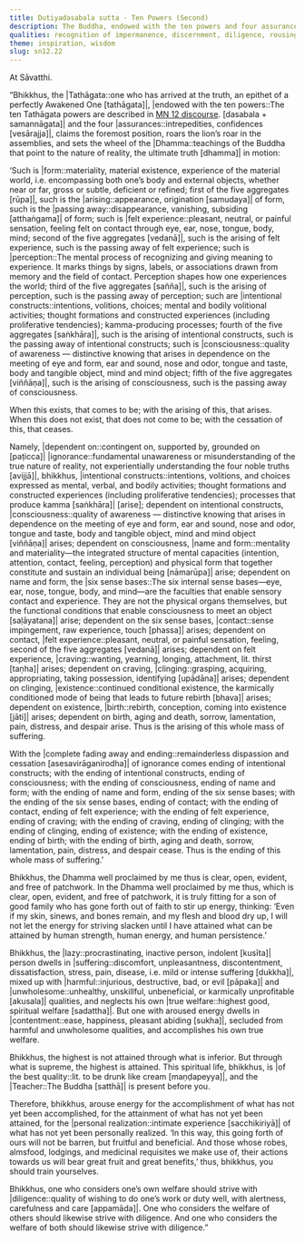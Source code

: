 ```yaml
---
title: Dutiyadasabala sutta - Ten Powers (Second)
description: The Buddha, endowed with the ten powers and four assurances, reveals the impermanence of the five aggregates and teaches dependent co-arising. He then urges the bhikkhus to practice with diligence for their highest welfare as well as for the welfare of others.
qualities: recognition of impermanence, discernment, diligence, rousing of energy
theme: inspiration, wisdom
slug: sn12.22
---
```


At Sāvatthi.

“Bhikkhus, the |Tathāgata::one who has arrived at the truth, an epithet of a perfectly Awakened One [tathāgata]|, |endowed with the ten powers::The ten Tathāgata powers are described in [MN 12 discourse](/mn12#the-ten-tath-gata-powers). [dasabala + samannāgata]| and the four |assurances::intrepedities, confidences [vesārajja]|, claims the foremost position, roars the lion’s roar in the assemblies, and sets the wheel of the |Dhamma::teachings of the Buddha that point to the nature of reality, the ultimate truth [dhamma]| in motion:

‘Such is |form::materiality, material existence, experience of the material world, i.e. encompassing both one’s body and external objects, whether near or far, gross or subtle, deficient or refined; first of the five aggregates [rūpa]|, such is the |arising::appearance, origination [samudaya]| of form, such is the |passing away::disappearance, vanishing, subsiding [atthaṅgama]| of form; such is |felt experience::pleasant, neutral, or painful sensation, feeling felt on contact through eye, ear, nose, tongue, body, mind; second of the five aggregates [vedanā]|, such is the arising of felt experience, such is the passing away of felt experience; such is |perception::The mental process of recognizing and giving meaning to experience. It marks things by signs, labels, or associations drawn from memory and the field of contact. Perception shapes how one experiences the world; third of the five aggregates [sañña]|, such is the arising of perception, such is the passing away of perception; such are |intentional constructs::intentions, volitions, choices; mental and bodily volitional activities; thought formations and constructed experiences (including proliferative tendencies); kamma-producing processes; fourth of the five aggregates [saṅkhāra]|, such is the arising of intentional constructs, such is the passing away of intentional constructs; such is |consciousness::quality of awareness — distinctive knowing that arises in dependence on the meeting of eye and form, ear and sound, nose and odor, tongue and taste, body and tangible object, mind and mind object; fifth of the five aggregates [viññāṇa]|, such is the arising of consciousness, such is the passing away of consciousness.

When this exists, that comes to be; with the arising of this, that arises. When this does not exist, that does not come to be; with the cessation of this, that ceases.

Namely, |dependent on::contingent on, supported by, grounded on [paṭicca]| |ignorance::fundamental unawareness or misunderstanding of the true nature of reality, not experientially understanding the four noble truths [avijjā]|, bhikkhus, |intentional constructs::intentions, volitions, and choices expressed as mental, verbal, and bodily activities; thought formations and constructed experiences (including proliferative tendencies); processes that produce kamma [saṅkhāra]| [arise]; dependent on intentional constructs, |consciousness::quality of awareness — distinctive knowing that arises in dependence on the meeting of eye and form, ear and sound, nose and odor, tongue and taste, body and tangible object, mind and mind object [viññāṇa]| arises; dependent on consciousness, |name and form::mentality and materiality—the integrated structure of mental capacities (intention, attention, contact, feeling, perception) and physical form that together constitute and sustain an individual being [nāmarūpa]| arise; dependent on name and form, the |six sense bases::The six internal sense bases—eye, ear, nose, tongue, body, and mind—are the faculties that enable sensory contact and experience. They are not the physical organs themselves, but the functional conditions that enable consciousness to meet an object [saḷāyatana]| arise; dependent on the six sense bases, |contact::sense impingement, raw experience, touch [phassa]| arises; dependent on contact, |felt experience::pleasant, neutral, or painful sensation, feeling, second of the five aggregates [vedanā]| arises; dependent on felt experience, |craving::wanting, yearning, longing, attachment, lit. thirst [taṇha]| arises; dependent on craving, |clinging::grasping, acquiring, appropriating, taking possession, identifying [upādāna]| arises; dependent on clinging, |existence::continued conditional existence, the karmically conditioned mode of being that leads to future rebirth [bhava]| arises; dependent on existence, |birth::rebirth, conception, coming into existence [jāti]| arises; dependent on birth, aging and death, sorrow, lamentation, pain, distress, and despair arise. Thus is the arising of this whole mass of suffering.

With the |complete fading away and ending::remainderless dispassion and cessation [asesavirāganirodha]| of ignorance comes ending of intentional constructs; with the ending of intentional constructs, ending of consciousness; with the ending of consciousness, ending of name and form; with the ending of name and form, ending of the six sense bases; with the ending of the six sense bases, ending of contact; with the ending of contact, ending of felt experience; with the ending of felt experience, ending of craving; with the ending of craving, ending of clinging; with the ending of clinging, ending of existence; with the ending of existence, ending of birth; with the ending of birth, aging and death, sorrow, lamentation, pain, distress, and despair cease. Thus is the ending of this whole mass of suffering.’

Bhikkhus, the Dhamma well proclaimed by me thus is clear, open, evident, and free of patchwork. In the Dhamma well proclaimed by me thus, which is clear, open, evident, and free of patchwork, it is truly fitting for a son of good family who has gone forth out of faith to stir up energy, thinking: ‘Even if my skin, sinews, and bones remain, and my flesh and blood dry up, I will not let the energy for striving slacken until I have attained what can be attained by human strength, human energy, and human persistence.’

Bhikkhus, the |lazy::procrastinating, inactive person, indolent [kusīta]| person dwells in |suffering::discomfort, unpleasantness, discontentment, dissatisfaction, stress, pain, disease, i.e. mild or intense suffering [dukkha]|, mixed up with |harmful::injurious, destructive, bad, or evil [pāpaka]| and |unwholesome::unhealthy, unskillful, unbeneficial, or karmically unprofitable [akusala]| qualities, and neglects his own |true welfare::highest good, spiritual welfare [sadattha]|. But one with aroused energy dwells in |contentment::ease, happiness, pleasant abiding [sukha]|, secluded from harmful and unwholesome qualities, and accomplishes his own true welfare.

Bhikkhus, the highest is not attained through what is inferior. But through what is supreme, the highest is attained. This spiritual life, bhikkhus, is |of the best quality::lit. to be drunk like cream [maṇḍapeyya]|, and the |Teacher::The Buddha [satthā]| is present before you.

Therefore, bhikkhus, arouse energy for the accomplishment of what has not yet been accomplished, for the attainment of what has not yet been attained, for the |personal realization::intimate experience [sacchikiriyā]| of what has not yet been personally realized. ‘In this way, this going forth of ours will not be barren, but fruitful and beneficial. And those whose robes, almsfood, lodgings, and medicinal requisites we make use of, their actions towards us will bear great fruit and great benefits,’ thus, bhikkhus, you should train yourselves.

Bhikkhus, one who considers one’s own welfare should strive with |diligence::quality of wishing to do one’s work or duty well, with alertness, carefulness and care [appamāda]|. One who considers the welfare of others should likewise strive with diligence. And one who considers the welfare of both should likewise strive with diligence.”